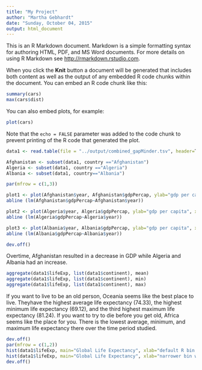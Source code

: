 ```yaml
---
title: "My Project"
author: "Martha Gebhardt"
date: "Sunday, October 04, 2015"
output: html_document
---
```


This is an R Markdown document. Markdown is a simple formatting syntax for authoring HTML, PDF, and MS Word documents. For more details on using R Markdown see <http://rmarkdown.rstudio.com>.

When you click the **Knit** button a document will be generated that includes both content as well as the output of any embedded R code chunks within the document. You can embed an R code chunk like this:

```r
summary(cars)
max(cars$dist)
```

You can also embed plots, for example:

```r
plot(cars)
```

Note that the `echo = FALSE` parameter was added to the code chunk to prevent printing of the R code that generated the plot.


```r

data1 <- read.table(file = "../output/combined_gapMinder.tsv", header=T)

Afghanistan <- subset(data1, country =="Afghanistan")
Algeria <- subset(data1, country =="Algeria")
Albania <- subset(data1, country=="Albania")

par(mfrow = c(1,3))

plot1 <- plot(Afghanistan$year, Afghanistan$gdpPercap, ylab="gdp per capita", xlab="year", main="Afghanistan yearly GDP")
abline (lm(Afghanistan$gdpPercap~Afghanistan$year))

plot2 <- plot(Algeria$year, Algeria$gdpPercap, ylab="gdp per capita", xlab="year", main="Algeria yearly GDP")
abline (lm(Algeria$gdpPercap~Algeria$year))

plot3 <- plot(Albania$year, Albania$gdpPercap, ylab="gdp per capita", xlab="year", main="Albania yearly GDP")
abline (lm(Albania$gdpPercap~Albania$year))

dev.off()
```
Overtime, Afghanistan resulted in a decrease in GDP while Algeria and Albania had an increase.

```r
aggregate(data1$lifeExp, list(data1$continent), mean)
aggregate(data1$lifeExp, list(data1$continent), min)
aggregate(data1$lifeExp, list(data1$continent), max)
```
If you want to live to be an old person, Oceania seems like the best place to live. Theyhave the highest average life expectancy (74.33), the highest minimum life expectancy (69.12), and the third highest maximum life expectancy (81.24).
If you want to try to die before you get old, Africa seems like the place for you. There is the lowest average, minimum, and maximum life expectancy there over the time period studied.

```r
dev.off()
par(mfrow = c(1,2))
hist(data1$lifeExp, main="Global Life Expectancy", xlab="default R bin widths")
hist(data1$lifeExp, main="Global Life Expectancy", xlab="narrower bin widths", breaks=50)
dev.off()
```
